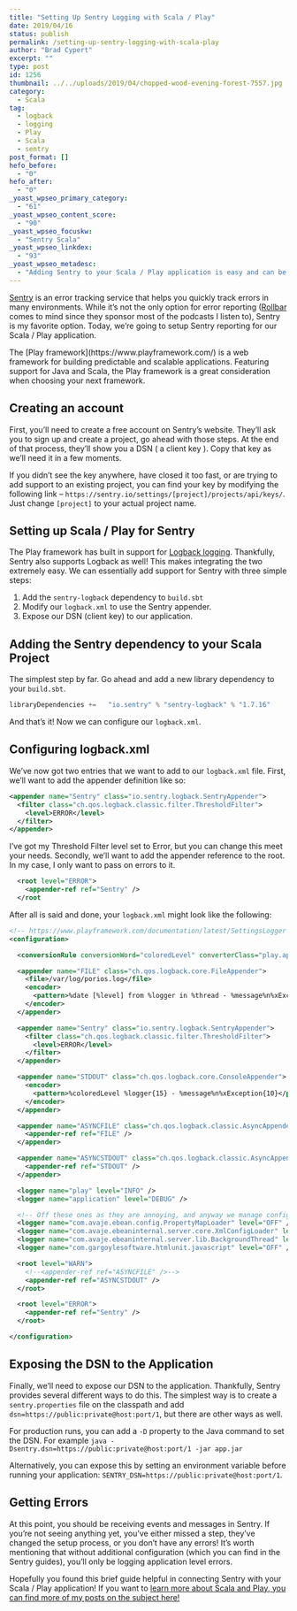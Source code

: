 ```yaml
---
title: "Setting Up Sentry Logging with Scala / Play"
date: 2019/04/16
status: publish
permalink: /setting-up-sentry-logging-with-scala-play
author: "Brad Cypert"
excerpt: ""
type: post
id: 1256
thumbnail: ../../uploads/2019/04/chopped-wood-evening-forest-7557.jpg
category:
  - Scala
tag:
  - logback
  - logging
  - Play
  - Scala
  - sentry
post_format: []
hefo_before:
  - "0"
hefo_after:
  - "0"
_yoast_wpseo_primary_category:
  - "61"
_yoast_wpseo_content_score:
  - "90"
_yoast_wpseo_focuskw:
  - "Sentry Scala"
_yoast_wpseo_linkdex:
  - "93"
_yoast_wpseo_metadesc:
  - "Adding Sentry to your Scala / Play application is easy and can be accomplished in three small steps."
---
```



[Sentry](https://sentry.io/welcome/) is an error tracking service that helps you quickly track errors in many environments. While it’s not the only option for error reporting ([Rollbar](https://rollbar.com/) comes to mind since they sponsor most of the podcasts I listen to), Sentry is my favorite option. Today, we’re going to setup Sentry reporting for our Scala / Play application.

<HeadsUp title="Unfamiliar with Play?">
  The [Play framework](https://www.playframework.com/) is a web framework for
  building predictable and scalable applications. Featuring support for Java and
  Scala, the Play framework is a great consideration when choosing your next
  framework.
</HeadsUp>

## Creating an account

First, you’ll need to create a free account on Sentry’s website. They’ll ask you to sign up and create a project, go ahead with those steps. At the end of that process, they’ll show you a DSN ( a client key ). Copy that key as we’ll need it in a few moments.

If you didn’t see the key anywhere, have closed it too fast, or are trying to add support to an existing project, you can find your key by modifying the following link – `https://sentry.io/settings/[project]/projects/api/keys/`. Just change `[project]` to your actual project name.

## Setting up Scala / Play for Sentry

The Play framework has built in support for [Logback logging](https://github.com/qos-ch/logback). Thankfully, Sentry also supports Logback as well! This makes integrating the two extremely easy. We can essentially add support for Sentry with three simple steps:

1. Add the `sentry-logback` dependency to `build.sbt`
2. Modify our `logback.xml` to use the Sentry appender.
3. Expose our DSN (client key) to our application.

## Adding the Sentry dependency to your Scala Project

The simplest step by far. Go ahead and add a new library dependency to your `build.sbt`.

```scala
libraryDependencies +=   "io.sentry" % "sentry-logback" % "1.7.16"
```

And that’s it! Now we can configure our `logback.xml`.

## Configuring logback.xml

We’ve now got two entries that we want to add to our `logback.xml` file. First, we’ll want to add the appender definition like so:

```xml
<appender name="Sentry" class="io.sentry.logback.SentryAppender">
  <filter class="ch.qos.logback.classic.filter.ThresholdFilter">
    <level>ERROR</level>
  </filter>
</appender>
```

I’ve got my Threshold Filter level set to Error, but you can change this meet your needs. Secondly, we’ll want to add the appender reference to the root. In my case, I only want to pass on errors to it.

```xml
  <root level="ERROR">
    <appender-ref ref="Sentry" />
  </root
```

After all is said and done, your `logback.xml` might look like the following:

```xml
<!-- https://www.playframework.com/documentation/latest/SettingsLogger -->
<configuration>

  <conversionRule conversionWord="coloredLevel" converterClass="play.api.libs.logback.ColoredLevel" />

  <appender name="FILE" class="ch.qos.logback.core.FileAppender">
    <file>/var/log/porios.log</file>
    <encoder>
      <pattern>%date [%level] from %logger in %thread - %message%n%xException</pattern>
    </encoder>
  </appender>

  <appender name="Sentry" class="io.sentry.logback.SentryAppender">
    <filter class="ch.qos.logback.classic.filter.ThresholdFilter">
      <level>ERROR</level>
    </filter>
  </appender>

  <appender name="STDOUT" class="ch.qos.logback.core.ConsoleAppender">
    <encoder>
      <pattern>%coloredLevel %logger{15} - %message%n%xException{10}</pattern>
    </encoder>
  </appender>

  <appender name="ASYNCFILE" class="ch.qos.logback.classic.AsyncAppender">
    <appender-ref ref="FILE" />
  </appender>

  <appender name="ASYNCSTDOUT" class="ch.qos.logback.classic.AsyncAppender">
    <appender-ref ref="STDOUT" />
  </appender>

  <logger name="play" level="INFO" />
  <logger name="application" level="DEBUG" />

  <!-- Off these ones as they are annoying, and anyway we manage configuration ourselves -->
  <logger name="com.avaje.ebean.config.PropertyMapLoader" level="OFF" />
  <logger name="com.avaje.ebeaninternal.server.core.XmlConfigLoader" level="OFF" />
  <logger name="com.avaje.ebeaninternal.server.lib.BackgroundThread" level="OFF" />
  <logger name="com.gargoylesoftware.htmlunit.javascript" level="OFF" />

  <root level="WARN">
    <!--<appender-ref ref="ASYNCFILE" />-->
    <appender-ref ref="ASYNCSTDOUT" />
  </root>

  <root level="ERROR">
    <appender-ref ref="Sentry" />
  </root>

</configuration>
```

## Exposing the DSN to the Application

Finally, we’ll need to expose our DSN to the application. Thankfully, Sentry provides several different ways to do this. The simplest way is to create a `sentry.properties` file on the classpath and add `dsn=https://public:private@host:port/1`, but there are other ways as well.

For production runs, you can add a `-D` property to the Java command to set the DSN. For example `java -Dsentry.dsn=https://public:private@host:port/1 -jar app.jar`

Alternatively, you can expose this by setting an environment variable before running your application: `SENTRY_DSN=https://public:private@host:port/1`.

## Getting Errors

At this point, you should be receiving events and messages in Sentry. If you’re not seeing anything yet, you’ve either missed a step, they’ve changed the setup process, or you don’t have any errors! It’s worth mentioning that without additional configuration (which you can find in the Sentry guides), you’ll only be logging application level errors.

Hopefully you found this brief guide helpful in connecting Sentry with your Scala / Play application! If you want to [learn more about Scala and Play, you can find more of my posts on the subject here!](https://www.bradcypert.com/tag/scala)
